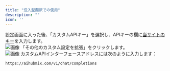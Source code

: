 ```yaml
---
title: "没入型翻訳での使用"
description: ""
icon: ''
---
```


設定画面に入った後、「カスタムAPIキー」を選択し、APIキーの欄に[当サイトのキー](https://aihubmix.com/token)を入力します。  
![画像](../media/image7.png) 
「その他のカスタム設定を拡張」をクリックします。  
![画像](../media/image8.png) 
カスタムAPIインターフェースアドレスには次のように入力します：
```
https://aihubmix.com/v1/chat/completions
```
